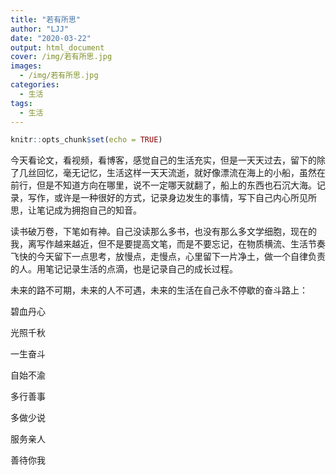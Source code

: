 ```yaml
---
title: "若有所思"
author: "LJJ"
date: "2020-03-22"
output: html_document
cover: /img/若有所思.jpg
images:
  - /img/若有所思.jpg
categories:
  - 生活
tags:
  - 生活
---
```


```r
knitr::opts_chunk$set(echo = TRUE)
```

今天看论文，看视频，看博客，感觉自己的生活充实，但是一天天过去，留下的除了几丝回忆，毫无记忆，生活这样一天天流逝，就好像漂流在海上的小船，虽然在前行，但是不知道方向在哪里，说不一定哪天就翻了，船上的东西也石沉大海。记录，写作，或许是一种很好的方式，记录身边发生的事情，写下自己内心所见所思，让笔记成为拥抱自己的知音。

读书破万卷，下笔如有神。自己没读那么多书，也没有那么多文学细胞，现在的我，离写作越来越近，但不是要提高文笔，而是不要忘记，在物质横流、生活节奏飞快的今天留下一点思考，放慢点，走慢点，心里留下一片净土，做一个自律负责的人。用笔记记录生活的点滴，也是记录自己的成长过程。

未来的路不可期，未来的人不可遇，未来的生活在自己永不停歇的奋斗路上：

碧血丹心

光照千秋

一生奋斗

自始不渝

多行善事

多做少说

服务亲人

善待你我






























